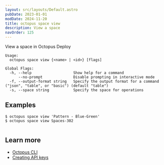 ```yaml
---
layout: src/layouts/Default.astro
pubDate: 2023-01-01
modDate: 2024-11-20
title: octopus space view
description: View a space
navOrder: 125
---
```


View a space in Octopus Deploy

```
Usage:
  octopus space view {<name> | <id>} [flags]

Global Flags:
  -h, --help                   Show help for a command
      --no-prompt              Disable prompting in interactive mode
  -f, --output-format string   Specify the output format for a command ("json", "table", or "basic") (default "table")
  -s, --space string           Specify the space for operations

```

## Examples

<SamplesInstance />

```
$ octopus space view 'Pattern - Blue-Green'
$ octopus space view Spaces-302


```

## Learn more

- [Octopus CLI](/docs/octopus-rest-api/cli)
- [Creating API keys](/docs/octopus-rest-api/how-to-create-an-api-key)